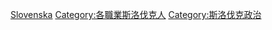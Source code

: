 {{Commonscat|Politicians of Slovakia}}

[[Category:欧洲各国政治人物|Slovenska]]
[[Category:各職業斯洛伐克人|Category:各職業斯洛伐克人]]
[[Category:斯洛伐克政治|Category:斯洛伐克政治]]